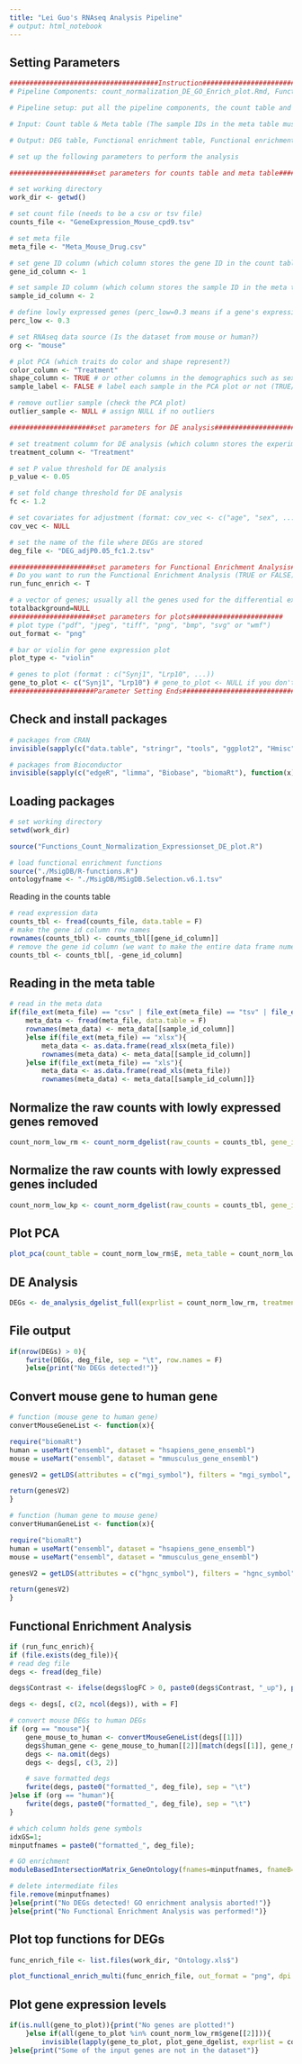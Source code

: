 ---
title: "Lei Guo's RNAseq Analysis Pipeline"
# output: html_notebook
---


## Setting Parameters
```{r}
#####################################Instruction###########################################
# Pipeline Components: count_normalization_DE_GO_Enrich_plot.Rmd, Functions_Count_Normalization_Expressionset_DE_plot.R, MsigDB

# Pipeline setup: put all the pipeline components, the count table and the meta table in the same folder

# Input: Count table & Meta table (The sample IDs in the meta table must match the column names of the count table)

# Output: DEG table, Functional enrichment table, Functional enrichment plot, Gene expression plots

# set up the following parameters to perform the analysis

#####################set parameters for counts table and meta table#######################

# set working directory
work_dir <- getwd()

# set count file (needs to be a csv or tsv file)
counts_file <- "GeneExpression_Mouse_cpd9.tsv"

# set meta file
meta_file <- "Meta_Mouse_Drug.csv"

# set gene ID column (which column stores the gene ID in the count table?)
gene_id_column <- 1

# set sample ID column (which column stores the sample ID in the meta table?)
sample_id_column <- 2

# define lowly expressed genes (perc_low=0.3 means if a gene's expression value is less than 1 in more than 30% of the samples, it is defined as a lowly expressed gene.)
perc_low <- 0.3

# set RNAseq data source (Is the dataset from mouse or human?)
org <- "mouse"

# plot PCA (which traits do color and shape represent?)
color_column <- "Treatment"
shape_column <- TRUE # or other columns in the demographics such as sex (shape_column <- "Sex")
sample_label <- FALSE # label each sample in the PCA plot or not (TRUE/FALSE)

# remove outlier sample (check the PCA plot)
outlier_sample <- NULL # assign NULL if no outliers

#####################set parameters for DE analysis#######################

# set treatment column for DE analysis (which column stores the experiment groups)
treatment_column <- "Treatment"

# set P value threshold for DE analysis
p_value <- 0.05

# set fold change threshold for DE analysis
fc <- 1.2

# set covariates for adjustment (format: cov_vec <- c("age", "sex", ...))
cov_vec <- NULL

# set the name of the file where DEGs are stored
deg_file <- "DEG_adjP0.05_fc1.2.tsv"

#####################set parameters for Functional Enrichment Analysis#######################
# Do you want to run the Functional Enrichment Analysis (TRUE or FALSE)?
run_func_enrich <- T

# a vector of genes; usually all the genes used for the differential expression or network analysis; if NULL, the genes present in the gene ontology database file (ontologyfname) will be uased as the background
totalbackground=NULL
#####################set parameters for plots#######################
# plot type ("pdf", "jpeg", "tiff", "png", "bmp", "svg" or "wmf")
out_format <- "png"

# bar or violin for gene expression plot
plot_type <- "violin"

# genes to plot (format : c("Synj1", "Lrp10", ...))
gene_to_plot <- c("Synj1", "Lrp10") # gene_to_plot <- NULL if you don't want to plot gene expression levels
#####################Parameter Setting Ends##################################
```


## Check and install packages
```{r}
# packages from CRAN
invisible(sapply(c("data.table", "stringr", "tools", "ggplot2", "Hmisc", "BiocManager", "ggfortify", "ggrepel"), function(x) if(x %in% rownames(installed.packages()) == FALSE) {install.packages(x)}))

# packages from Bioconductor
invisible(sapply(c("edgeR", "limma", "Biobase", "biomaRt"), function(x) if(x %in% rownames(installed.packages()) == FALSE) {BiocManager::install(x)}))
```



## Loading packages
```{r message=FALSE, warning=FALSE}
# set working directory
setwd(work_dir)

source("Functions_Count_Normalization_Expressionset_DE_plot.R")

# load functional enrichment functions
source("./MsigDB/R-functions.R")
ontologyfname <- "./MsigDB/MSigDB.Selection.v6.1.tsv"
```


Reading in the counts table
```{r}
# read expression data
counts_tbl <- fread(counts_file, data.table = F)
# make the gene id column row names
rownames(counts_tbl) <- counts_tbl[[gene_id_column]]
# remove the gene id column (we want to make the entire data frame numerical for the subsequent computation)
counts_tbl <- counts_tbl[, -gene_id_column]
```


## Reading in the meta table
```{r}
# read in the meta data
if(file_ext(meta_file) == "csv" | file_ext(meta_file) == "tsv" | file_ext(meta_file) == "txt"){
    meta_data <- fread(meta_file, data.table = F)
    rownames(meta_data) <- meta_data[[sample_id_column]]
    }else if(file_ext(meta_file) == "xlsx"){
        meta_data <- as.data.frame(read_xlsx(meta_file))
        rownames(meta_data) <- meta_data[[sample_id_column]]
    }else if(file_ext(meta_file) == "xls"){
        meta_data <- as.data.frame(read_xls(meta_file))
        rownames(meta_data) <- meta_data[[sample_id_column]]}

```


## Normalize the raw counts with lowly expressed genes removed
```{r}
count_norm_low_rm <- count_norm_dgelist(raw_counts = counts_tbl, gene_id_column = 1, meta = meta_data, perc_low = perc_low)
```


## Normalize the raw counts with lowly expressed genes included
```{r}
count_norm_low_kp <- count_norm_dgelist(raw_counts = counts_tbl, gene_id_column = 1, meta = meta_data, perc_low = NULL)
```

## Plot PCA
```{r}
plot_pca(count_table = count_norm_low_rm$E, meta_table = count_norm_low_rm$targets, shape_column = shape_column, color_column = color_column, out_format = "png", dpi = 300, width = 12, height =9, save_dir = work_dir, sample_label = sample_label)
```


## DE Analysis
```{r}
DEGs <- de_analysis_dgelist_full(exprlist = count_norm_low_rm, treatment_column = treatment_column, p_value = p_value, fc = fc, cov_vec = cov_vec)
```


## File output
```{r}
if(nrow(DEGs) > 0){
    fwrite(DEGs, deg_file, sep = "\t", row.names = F)
    }else{print("No DEGs detected!")}
```


## Convert mouse gene to human gene
```{r}
# function (mouse gene to human gene)
convertMouseGeneList <- function(x){

require("biomaRt")
human = useMart("ensembl", dataset = "hsapiens_gene_ensembl")
mouse = useMart("ensembl", dataset = "mmusculus_gene_ensembl")

genesV2 = getLDS(attributes = c("mgi_symbol"), filters = "mgi_symbol", values = x , mart = mouse, attributesL = c("hgnc_symbol"), martL = human, uniqueRows=T)

return(genesV2)
}

# function (human gene to mouse gene)
convertHumanGeneList <- function(x){

require("biomaRt")
human = useMart("ensembl", dataset = "hsapiens_gene_ensembl")
mouse = useMart("ensembl", dataset = "mmusculus_gene_ensembl")

genesV2 = getLDS(attributes = c("hgnc_symbol"), filters = "hgnc_symbol", values = x , mart = human, attributesL = c("mgi_symbol"), martL = mouse, uniqueRows=T)

return(genesV2)
}
```


## Functional Enrichment Analysis
```{r}
if (run_func_enrich){
if (file.exists(deg_file)){
# read deg file
degs <- fread(deg_file)

degs$Contrast <- ifelse(degs$logFC > 0, paste0(degs$Contrast, "_up"), paste0(degs$Contrast, "_down"))

degs <- degs[, c(2, ncol(degs)), with = F]

# convert mouse DEGs to human DEGs
if (org == "mouse"){
    gene_mouse_to_human <- convertMouseGeneList(degs[[1]])
    degs$human_gene <- gene_mouse_to_human[[2]][match(degs[[1]], gene_mouse_to_human[[1]])]
    degs <- na.omit(degs)
    degs <- degs[, c(3, 2)]

    # save formatted degs
    fwrite(degs, paste0("formatted_", deg_file), sep = "\t")
}else if (org == "human"){
    fwrite(degs, paste0("formatted_", deg_file), sep = "\t")
}

# which column holds gene symbols
idxGS=1;
minputfnames = paste0("formatted_", deg_file);

# GO enrichment
moduleBasedIntersectionMatrix_GeneOntology(fnames=minputfnames, fnameB=ontologyfname, outputDir='', uniqueIdCol=idxGS, signifLevel=0.05, removeDuplicate=TRUE, removeGrey=TRUE,totalbackground=totalbackground)

# delete intermediate files
file.remove(minputfnames)
}else{print("No DEGs detected! GO enrichment analysis aborted!")}
}else{print("No Functional Enrichment Analysis was performed!")}
```


## Plot top functions for DEGs
```{r}
func_enrich_file <- list.files(work_dir, "Ontology.xls$")

plot_functional_enrich_multi(func_enrich_file, out_format = "png", dpi = 300, width = 25, height = 15)
```


## Plot gene expression levels
```{r}
if(is.null(gene_to_plot)){print("No genes are plotted!")
    }else if(all(gene_to_plot %in% count_norm_low_rm$gene[[2]])){
        invisible(lapply(gene_to_plot, plot_gene_dgelist, exprlist = count_norm_low_rm, treatment_col = treatment_column, save_dir = work_dir, out_format = out_format, dpi = 300, width = 25, height =30, plot_type = plot_type))
}else{print("Some of the input genes are not in the dataset")}
```

